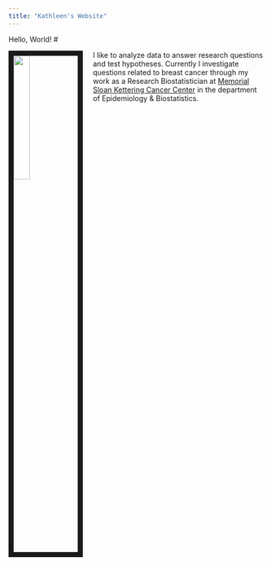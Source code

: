 ```yaml
---
title: "Kathleen's Website"
---
```


Hello, World!
#<link rel="stylesheet" href="styles.css" type="text/css">

<img src="WABFpresentation.jpg" style="width:25%; border:10px solid; margin-right: 20px" align="left">

I like to analyze data to answer research questions and test hypotheses. Currently I investigate questions related to breast cancer through my work as a Research Biostatistician at [Memorial Sloan Kettering Cancer Center](https://www.mskcc.org/departments/epidemiology-biostatistics) in the department of Epidemiology & Biostatistics. 